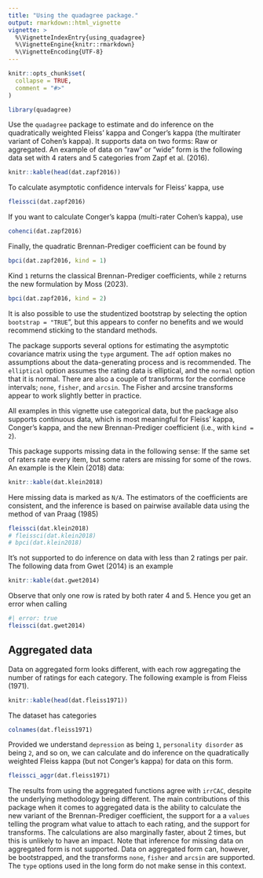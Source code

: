 ```yaml
---
title: "Using the quadagree package."
output: rmarkdown::html_vignette
vignette: >
  %\VignetteIndexEntry{using_quadagree}
  %\VignetteEngine{knitr::rmarkdown}
  %\VignetteEncoding{UTF-8}
---
```


```r
knitr::opts_chunk$set(
  collapse = TRUE,
  comment = "#>"
)
```

```r
library(quadagree)
```

Use the `quadagree` package to estimate and do inference on the quadratically weighted Fleiss' kappa and Conger's kappa (the multirater variant of Cohen's kappa). It supports data on two forms: Raw or aggregated. An example of data on "raw" or "wide" form is the following data set with 4 raters and 5 categories from Zapf et al. (2016).

```r
knitr::kable(head(dat.zapf2016))
```

To calculate asymptotic confidence intervals for Fleiss' kappa, use
```r
fleissci(dat.zapf2016)
```
If you want to calculate Conger's kappa (multi-rater Cohen's kappa), use
```r
cohenci(dat.zapf2016)
```
Finally, the quadratic Brennan-Prediger coefficient can be found by
```r
bpci(dat.zapf2016, kind = 1)
```
Kind `1` returns the classical Brennan-Prediger coefficients, while `2` returns
the new formulation by Moss (2023).
```r
bpci(dat.zapf2016, kind = 2)
```

It is also possible to use the studentized bootstrap by selecting the option `bootstrap = "TRUE`", but this appears to confer no benefits and we would recommend sticking to the standard methods.

The package supports several options for estimating the asymptotic covariance 
matrix using the `type` argument. The `adf` option makes no assumptions about the data-generating process and is recommended. The `elliptical` option assumes the rating data is elliptical, and the `normal` option that it is normal. There are also a couple of transforms for the confidence intervals; `none`, `fisher`, and `arcsin`. The Fisher and arcsine transforms appear to work slightly better in practice.

All examples in this vignette use categorical data, but the package also supports continuous data, which is most meaningful for Fleiss' kappa, Conger's kappa, and the new Brennan-Prediger coefficient (i.e., with `kind = 2`).

This package supports missing data in the following sense: If the same set of raters rate every item, but some raters are missing for some of the rows. An example is the Klein (2018) data:

```r
knitr::kable(dat.klein2018)
```
Here missing data is marked as `N/A`. The estimators of the coefficients are consistent, and the inference is based on pairwise available data using the method of van Praag (1985)

```r
fleissci(dat.klein2018)
# fleissci(dat.klein2018)
# bpci(dat.klein2018)
```

It's not supported to do inference on data with less than $2$ ratings per pair. The following data from Gwet (2014) is an example

```r
knitr::kable(dat.gwet2014)
```

Observe that only one row is rated by both rater 4 and 5. Hence you get an error when calling

```r
#| error: true
fleissci(dat.gwet2014)
```

## Aggregated data
Data on aggregated form looks different, with each row aggregating the number of ratings for each category. The following example is from Fleiss (1971).

```r
knitr::kable(head(dat.fleiss1971))
```

The dataset has categories
```r
colnames(dat.fleiss1971)
```
Provided we understand `depression` as being `1`, `personality disorder` as being `2`, and so on, we can calculate and do inference on the quadratically weighted Fleiss kappa (but not Conger's kappa) for data on this form.

```r
fleissci_aggr(dat.fleiss1971)
```
The results from using the aggregated functions agree with `irrCAC`, despite the underlying methodology being different. The main contributions of this package when it comes to aggregated data is the ability to calculate the new variant of the Brennan-Prediger coefficient, the support for a a `values` telling the program what value to attach to each rating, and the support for transforms. The calculations are also marginally faster, about $2$ times, but this is unlikely to have an impact. Note that inference for missing data on aggregated form is not supported. Data on aggregated form can, however, be bootstrapped, and the transforms `none`, `fisher` and `arcsin` are supported. The `type` options used in the long form do not make sense in this context.
